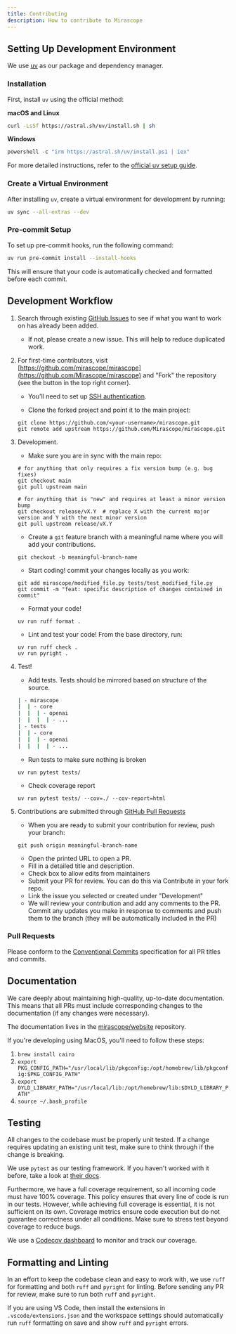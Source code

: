 ```yaml
---
title: Contributing
description: How to contribute to Mirascope
---
```


## Setting Up Development Environment

We use [uv](https://docs.astral.sh/uv/) as our package and dependency manager.

### Installation

First, install `uv` using the official method:

**macOS and Linux**

```sh
curl -LsSf https://astral.sh/uv/install.sh | sh
```

**Windows**

```powershell
powershell -c "irm https://astral.sh/uv/install.ps1 | iex"
```

For more detailed instructions, refer to the [official uv setup guide](https://docs.astral.sh/uv/#getting-started).

### Create a Virtual Environment

After installing `uv`, create a virtual environment for development by running:

```sh
uv sync --all-extras --dev
```

### Pre-commit Setup

To set up pre-commit hooks, run the following command:

```sh
uv run pre-commit install --install-hooks
```

This will ensure that your code is automatically checked and formatted before each commit.

## Development Workflow

1. Search through existing [GitHub Issues](https://github.com/Mirascope/mirascope/issues) to see if what you want to work on has already been added.

    - If not, please create a new issue. This will help to reduce duplicated work.

2. For first-time contributors, visit [https://github.com/mirascope/mirascope](https://github.com/Mirascope/mirascope) and "Fork" the repository (see the button in the top right corner).

    - You'll need to set up [SSH authentication](https://docs.github.com/en/authentication/connecting-to-github-with-ssh).

    - Clone the forked project and point it to the main project:

    ```shell
    git clone https://github.com/<your-username>/mirascope.git
    git remote add upstream https://github.com/Mirascope/mirascope.git
    ```

3. Development.

    - Make sure you are in sync with the main repo:

    ```shell
    # for anything that only requires a fix version bump (e.g. bug fixes)
    git checkout main
    git pull upstream main

    # for anything that is "new" and requires at least a minor version bump
    git checkout release/vX.Y  # replace X with the current major version and Y with the next minor version
    git pull upstream release/vX.Y
    ```

    - Create a `git` feature branch with a meaningful name where you will add your contributions.

    ```shell
    git checkout -b meaningful-branch-name
    ```

    - Start coding! commit your changes locally as you work:

    ```shell
    git add mirascope/modified_file.py tests/test_modified_file.py
    git commit -m "feat: specific description of changes contained in commit"
    ```

    - Format your code!

    ```shell
    uv run ruff format .
    ```

    - Lint and test your code! From the base directory, run:

    ```shell
    uv run ruff check .
    uv run pyright .
    ```

4. Test!

    - Add tests. Tests should be mirrored based on structure of the source.

    ```bash
    | - mirascope
    |  | - core
    |  |  | - openai
    |  |  |  | - ...
    | - tests
    |  | - core
    |  |  | - openai
    |  |  |  | - ...
    ```
  
    - Run tests to make sure nothing is broken

    ```shell
    uv run pytest tests/
    ```

    - Check coverage report

    ```shell
    uv run pytest tests/ --cov=./ --cov-report=html
    ```

5. Contributions are submitted through [GitHub Pull Requests](https://help.github.com/en/github/collaborating-with-issues-and-pull-requests/about-pull-requests)

    - When you are ready to submit your contribution for review, push your branch:

    ```shell
    git push origin meaningful-branch-name
    ```

    - Open the printed URL to open a PR.
    - Fill in a detailed title and description.
    - Check box to allow edits from maintainers
    - Submit your PR for review. You can do this via Contribute in your fork repo.
    - Link the issue you selected or created under "Development"
    - We will review your contribution and add any comments to the PR. Commit any updates you make in response to comments and push them to the branch (they will be automatically included in the PR)

### Pull Requests

Please conform to the [Conventional Commits](https://www.conventionalcommits.org/en/v1.0.0/) specification for all PR titles and commits.

## Documentation

We care deeply about maintaining high-quality, up-to-date documentation. This means that all PRs must include corresponding changes to the documentation (if any changes were necessary).

The documentation lives in the [mirascope/website](https://github.com/Mirascope/website) repository.

<Warning title="MacOS Users Will Need cairo">
If you're developing using MacOS, you'll need to follow these steps:

1. `brew install cairo`
2. `export PKG_CONFIG_PATH="/usr/local/lib/pkgconfig:/opt/homebrew/lib/pkgconfig:$PKG_CONFIG_PATH"`
3. `export DYLD_LIBRARY_PATH="/usr/local/lib:/opt/homebrew/lib:$DYLD_LIBRARY_PATH"`
4. `source ~/.bash_profile`
</Warning>

## Testing

All changes to the codebase must be properly unit tested. If a change requires updating an existing unit test, make sure to think through if the change is breaking.

We use `pytest` as our testing framework. If you haven't worked with it before, take a look at [their docs](https://docs.pytest.org/).

Furthermore, we have a full coverage requirement, so all incoming code must have 100% coverage. This policy ensures that every line of code is run in our tests. However, while achieving full coverage is essential, it is not sufficient on its own. Coverage metrics ensure code execution but do not guarantee correctness under all conditions. Make sure to stress test beyond coverage to reduce bugs.

We use a [Codecov dashboard](https://app.codecov.io/github/Mirascope/mirascope/tree/main) to monitor and track our coverage.

## Formatting and Linting

In an effort to keep the codebase clean and easy to work with, we use `ruff` for formatting and both `ruff` and `pyright` for linting. Before sending any PR for review, make sure to run both `ruff` and `pyright`.

If you are using VS Code, then install the extensions in `.vscode/extensions.json` and the workspace settings should automatically run `ruff` formatting on save and show `ruff` and `pyright` errors.